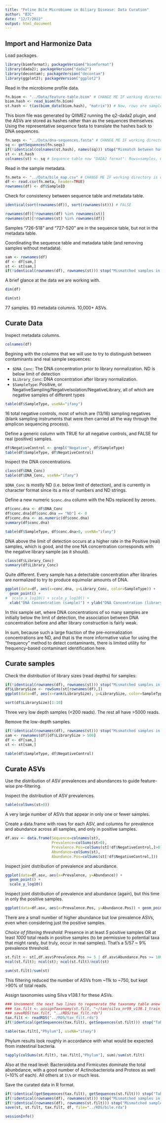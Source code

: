 ```yaml
---
title: "Feline Bile Microbiome in Biliary Disease: Data Curation"
author: "BJC"
date: "12/7/2022"
output: html_document
---
```


## Import and Harmonize Data

Load packages.
```r
library(biomformat); packageVersion("biomformat")
library(dada2); packageVersion("dada2")
library(decontam); packageVersion("decontam")
library(ggplot2); packageVersion("ggplot2")
```

Read in the microbiome profile data.
```r
fn.biom <- "../Data/feature-table.biom" # CHANGE ME IF working directory is different than Rmd location
biom.hash <- read_biom(fn.biom) 
st.hash <- t(as(biom_data(biom.hash), "matrix")) # Now, rows are samples and columns are ASVs
```

This biom file was generated by QIIME2 running the q2-dada2 plugin, and the ASVs are stored as hashes rather than as the sequences themselves. Using the representative sequence fasta to translate the hashes back to DNA sequences.
```r
fn.seqs <- "../Data/dna-sequences.fasta" # CHANGE ME IF working directory is different than Rmd location
sq <- getSequences(fn.seqs)
if(!identical(colnames(st.hash), names(sq))) stop("Mismatch between hashed ASV IDs.")
st <- st.hash
colnames(st) <- sq # Sequence table now "DADA2 format": Rows=samples, Columns=ASVs, corresponding row/colnames
```

Read in the sample metadata.

```r
fn.meta <- "../Data/bile_map.csv" # CHANGE ME IF working directory is different than Rmd location
df <- read.csv(fn.meta, header=TRUE)
rownames(df) <- df$SampleID
```

Check for consistency between sequence table and metadata table.

```r
identical(sort(rownames(df)), sort(rownames(st))) # FALSE
```

```r
rownames(df)[!rownames(df) %in% rownames(st)]
rownames(st)[!rownames(st) %in% rownames(df)]
```

Samples "726-518" and "727-520" are in the sequence table, but not in the metadata table.

Coordinating the sequence table and metadata table (and removing samples without metadata).

```r
sam <- rownames(df)
df <- df[sam,]
st <- st[sam,]
if(!identical(rownames(df), rownames(st))) stop("Mismatched samples in df and st.")
```

A brief glance at the data we are working with.

```r
dim(df)
```

```r
dim(st)
```

77 samples. 93 metadata columns. 10,000+ ASVs.

## Curate Data

Inspect metadata columns.

```r
colnames(df)
```

Begining with the columns that we will use to try to distinguish between contaminants and real sample sequences:

* `$DNA_Conc`: The DNA concentration prior to library normalization. ND is below limit of detection
* `$Library_Conc`: DNA concentration after library normalization.
* `$SampleType`: Positive, or NegativeSampling/NegativeIsolation/NegativeLibrary, all of which are negative samples of different types

```r
table(df$SampleType, useNA="ifany")
```

16 total negative controls, most of which are (13/16) sampling negatives (blank sampling instruments that were then carried all the way through the amplicon sequencing process).

Define a generic column with TRUE for all negative controls, and FALSE for real (positive) samples.

```r
df$NegativeControl <- grepl("Negative", df$SampleType)
table(df$SampleType, df$NegativeControl)
```

Inspect the DNA concentrations.

```r
class(df$DNA_Conc)
table(df$DNA_Conc, useNA="ifany")
```

`$DNA_Conc` is mostly ND (i.e. below limit of detection), and is currently in character format since its a mix of numbers and ND strings.

Define a new numeric `$conc.dna` column with the NDs replaced by zeroes.

```r
df$conc.dna <- df$DNA_Conc
df$conc.dna[df$conc.dna == "ND"] <- 0
df$conc.dna <- as.numeric(df$conc.dna)
summary(df$conc.dna)
```

```r
table(df$SampleType, df$conc.dna>0, useNA="ifany")
```

DNA above the limit of detection occurs at a higher rate in the Positive (real) samples, which is good, and the one NA concentration corresponds with the negative library sample (as it should).

```r
class(df$Library_Conc)
summary(df$Library_Conc)
```

Quite different. Every sample has a detectable concentration after libraries are normalized to try to produce equimolar amounts of DNA.

```r
ggplot(data=df, aes(x=conc.dna, y=Library_Conc, color=SampleType)) + 
  geom_point() + 
#  scale_x_log10() + scale_y_log10() +
  xlab("DNA Concentration (sample)") + ylab("DNA Concentration (library)")
```

In this sample set, where DNA concentrations of so many samples are initially below the limit of detection, the association between DNA concentration before and after library construction is fairly weak.

In sum, because such a large fraction of the pre-normalization concentrations are ND, and that is the more informative value for using the "frequency" method to detect contaminants, there is limited utility for frequency-based contaminant identification here.

## Curate samples

Check the distribution of library sizes (read depths) for samples:

```r
if(!identical(rownames(df), rownames(st))) stop("Mismatched samples in df and st.")
df$LibrarySize <- rowSums(st[rownames(df),])
ggplot(data=df, aes(x=rank(LibrarySize), y=LibrarySize, color=SampleType)) + geom_point()
```

```r
sort(df$LibrarySize)[1:10]
```

Three very low depth samples (<200 reads). The rest all have >5000 reads.

Remove the low-depth samples.

```r
if(!identical(rownames(df), rownames(st))) stop("Mismatched samples in df and st.")
sam <- rownames(df)[df$LibrarySize > 500]
df <- df[sam,]
st <- st[sam,]
```

```r
table(df$SampleType, df$NegativeControl)
```

## Curate ASVs

Use the distribution of ASV prevalences and abundances to guide feature-wise pre-filtering.

Inspect the distribution of ASV prevalences.
```r
table(colSums(st>0))
```

A very large number of ASVs that appear in only one or fewer samples.

Create a data.frame with rows for each ASV, and columns for prevalence and abundance across all samples, and only in positive samples.

```r
df.asv <- data.frame(Sequence=colnames(st), 
                     Prevalence=colSums(st>0),
                     Prevalence.Pos=colSums(st[!df$NegativeControl,]>0),
                     Abundance=colSums(st),
                     Abundance.Pos=colSums(st[!df$NegativeControl,]))
```

Inspect joint distribution of prevalence and abundance.

```r
ggplot(data=df.asv, aes(x=Prevalence, y=Abundance)) + 
  geom_point() + 
  scale_y_log10()
```

Inspect joint distribution of prevalence and abundance (again), but this time in only the positive samples.

```r
ggplot(data=df.asv, aes(x=Prevalence.Pos, y=Abundance.Pos)) + geom_point() + scale_y_log10()
```

There are a small number of higher abundance but low prevalence ASVs, even when considering just the positive samples.

*Choice of filtering threshold*: Presence in at least *5* positive samples OR at least *1000* total reads in positive samples (to be permissive to potential taxa that might rarely, but truly, occur in real samples). That's a 5/57 ~ 9% prevalence threshold.

```r
st.filt <- st[,df.asv$Prevalence.Pos >= 5 | df.asv$Abundance.Pos >= 1000]
ncol(st.filt); ncol(st); ncol(st.filt)/ncol(st)
```

```r
sum(st.filt)/sum(st)
```

This filtering reduced the number of ASVs from ~11k to ~750, but kept >90% of total reads.

Assign taxonomies using Silva v138.1 for these ASVs.

```r
### Uncomment the next two lines to regenerate the taxonomy table anew
### tax.filt <- assignTaxonomy(st.filt, "~/tax/silva_nr99_v138.1_train_set.fa.gz", multi=TRUE)
### saveRDS(tax.filt, "../RDS/tax_filt.rds")
tax.filt <- readRDS("../RDS/tax_filt.rds")
if(!identical(getSequences(tax.filt), getSequences(st.filt))) stop("Table mismatch: tax.filt, st.filt")
```


```r
table(tax.filt[,"Phylum"], useNA="ifany")
```

Phylum results look roughly in accordance with what would be expected from instestinal bacteria.

```r
tapply(colSums(st.filt), tax.filt[,"Phylum"], sum)/sum(st.filt)
```

Also at the read level: Bacteroidota and Firmicutes dominate the total abunbdance, with a good number of Actinobacteriota and Proteos as well (~10\% of each). All others at `1\%` or much less.

Save the curated data in R format.

```r
if(!identical(getSequences(tax.filt), getSequences(st.filt))) stop("Table mismatch: tax.filt, st.filt")
if(!identical(rownames(df), rownames(st))) stop("Mismatched samples in df and st.")
if(!identical(rownames(df), rownames(st.filt))) stop("Mismatched samples in df and st.")
save(st, st.filt, tax.filt, df, file="../RDS/bile.rda")
```

```r
sessionInfo()
```








